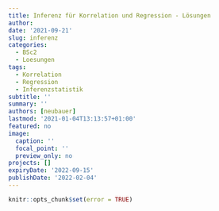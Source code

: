 ```yaml
---
title: Inferenz für Korrelation und Regression - Lösungen
author: 
date: '2021-09-21'
slug: inferenz
categories:
  - BSc2
  - Loesungen
tags:
  - Korrelation
  - Regression
  - Inferenzstatistik
subtitle: ''
summary: ''
authors: [neubauer]
lastmod: '2021-01-04T13:13:57+01:00'
featured: no
image:
  caption: ''
  focal_point: ''
  preview_only: no
projects: []
expiryDate: '2022-09-15'
publishDate: '2022-02-04'
---
```


```r
knitr::opts_chunk$set(error = TRUE)
```

